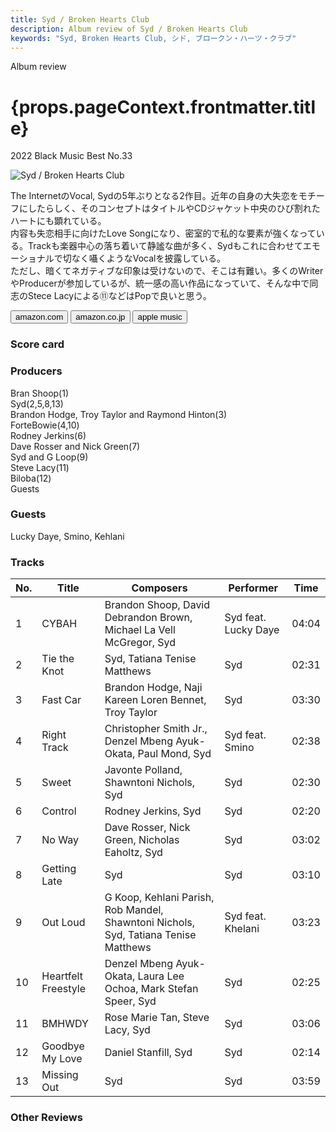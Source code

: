 ```yaml
---
title: Syd / Broken Hearts Club
description: Album review of Syd / Broken Hearts Club
keywords: "Syd, Broken Hearts Club, シド, ブロークン・ハーツ・クラブ"
---
```






<p className="largeP">Album review</p>
<h1 className="h1--no--margin">{props.pageContext.frontmatter.title}</h1>
<p className="largeP">
  <Link to="/best50/2022/">2022 Black Music Best No.33</Link>
</p>

<Row  className="image-card-group">
	<Column colMd={3} colLg={4} noGutterMdLeft="">
       <ImageCard>

![Syd / Broken Hearts Club](../../images/cd/syd2L.jpg)

</ImageCard>
	</Column>
	<Column colMd={4} colLg={8} noGutterMdLeft="">
		<p>
			The InternetのVocal, Sydの5年ぶりとなる2作目。近年の自身の大失恋をモチーフにしたらしく、そのコンセプトはタイトルやCDジャケット中央のひび割れたハートにも顕れている。
			<br/>内容も失恋相手に向けたLove Songになり、密室的で私的な要素が強くなっている。Trackも楽器中心の落ち着いて静謐な曲が多く、Sydもこれに合わせてエモーショナルで切なく囁くようなVocalを披露している。
			<br/>ただし、暗くてネガティブな印象は受けないので、そこは有難い。多くのWriterやProducerが参加しているが、統一感の高い作品になっていて、そんな中で同志のStece Lacyによる⑪などはPopで良いと思う。
		</p>
		<div>
		  <Button className="button-right-mergin"  href="https://amzn.to/3uCi5sZ" renderIcon={ArrowUpRight} size='sm' kind='primary'>
  	    amazon.com
  	  </Button>
  	  <Button className="button-right-mergin"  href="https://amzn.to/3IuUOPK" renderIcon={ArrowUpRight} size='sm' kind='secondary'>
  	    amazon.co.jp
  	  </Button>
			<Button className="button-right-mergin"  href="https://apple.co/3IsV1mv" renderIcon={ArrowUpRight} size='sm' kind='tertiary'>
  	    apple music
  	  </Button>
			<AdvJS2/>
		</div>
	</Column>
</Row>
<Row >
	<Column colMd={4} colLg={4} noGutterMdLeft="">
		<div>
    	<h3>Score card</h3>
			<SliderJS1 value="5" />
    	<SliderJS2 value="1" />
			<SliderJS3 value="1" />
    	<SliderJS4 value="9" />
		</div>
	</Column>
	<Column colMd={8} colLg={8} noGutterMdLeft="">
		<div>
			<h3>Producers</h3>
			<p>
				Bran Shoop(1)
				<br/>Syd(2,5,8,13)
				<br/>Brandon Hodge, Troy Taylor and Raymond Hinton(3)
				<br/>ForteBowie(4,10)
				<br/>Rodney Jerkins(6)
				<br/>Dave Rosser and Nick Green(7)
				<br/>Syd and G Loop(9)
				<br/>Steve Lacy(11)
				<br/>Biloba(12)
				<br/>Guests
			</p>
			<h3>Guests</h3>
			<p>
				Lucky Daye, Smino, Kehlani
			</p>
		</div>
	</Column>
</Row>

<h3>Tracks</h3>

| No. | Title               | Composers                                                                           | Performer            | Time  |
| --- | ------------------- | ----------------------------------------------------------------------------------- | -------------------- | ----- |
| 1   | CYBAH               | Brandon Shoop, David Debrandon Brown, Michael La Vell McGregor, Syd                 | Syd feat. Lucky Daye | 04:04 |
| 2   | Tie the Knot        | Syd, Tatiana Tenise Matthews                                                        | Syd                  | 02:31 |
| 3   | Fast Car            | Brandon Hodge, Naji Kareen Loren Bennet, Troy Taylor                                | Syd                  | 03:30 |
| 4   | Right Track         | Christopher Smith Jr., Denzel Mbeng Ayuk-Okata, Paul Mond, Syd                      | Syd feat. Smino      | 02:38 |
| 5   | Sweet               | Javonte Polland, Shawntoni Nichols, Syd                                             | Syd                  | 02:30 |
| 6   | Control             | Rodney Jerkins, Syd                                                                 | Syd                  | 02:20 |
| 7   | No Way              | Dave Rosser, Nick Green, Nicholas Eaholtz, Syd                                      | Syd                  | 03:02 |
| 8   | Getting Late        | Syd                                                                                 | Syd                  | 03:10 |
| 9   | Out Loud            | G Koop, Kehlani Parish, Rob Mandel, Shawntoni Nichols, Syd, Tatiana Tenise Matthews | Syd feat. Khelani    | 03:23 |
| 10  | Heartfelt Freestyle | Denzel Mbeng Ayuk-Okata, Laura Lee Ochoa, Mark Stefan Speer, Syd                    | Syd                  | 02:25 |
| 11  | BMHWDY              | Rose Marie Tan, Steve Lacy, Syd                                                     | Syd                  | 03:06 |
| 12  | Goodbye My Love     | Daniel Stanfill, Syd                                                                | Syd                  | 02:14 |
| 13  | Missing Out         | Syd                                                                                 | Syd                  | 03:59 |

<h3>Other Reviews</h3>

<Row>
  <Column colMd={3} colLg={3} noGutterMdLeft>
    <Review1 />
  </Column>
</Row>

<AdvJS3 />
